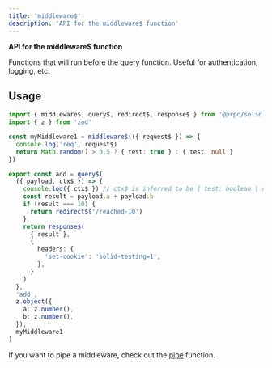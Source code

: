 ```yaml
---
title: 'middleware$'
description: 'API for the middleware$ function'
---
```


**API for the middleware$ function**

Functions that will run before the query function. Useful for authentication, logging, etc.

## Usage

```ts
import { middleware$, query$, redirect$, response$ } from '@prpc/solid'
import { z } from 'zod'

const myMiddleware1 = middleware$(({ request$ }) => {
  console.log('req', request$)
  return Math.random() > 0.5 ? { test: true } : { test: null }
})

export const add = query$(
  ({ payload, ctx$ }) => {
    console.log({ ctx$ }) // ctx$ is inferred to be { test: boolean | null }
    const result = payload.a + payload.b
    if (result === 10) {
      return redirect$('/reached-10')
    }
    return response$(
      { result },
      {
        headers: {
          'set-cookie': 'solid-testing=1',
        },
      }
    )
  },
  'add',
  z.object({
    a: z.number(),
    b: z.number(),
  }),
  myMiddleware1
)
```

If you want to pipe a middleware, check out the [pipe](/pipe) function.
